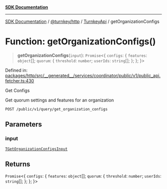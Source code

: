 [**SDK Documentation**](../../../../../README.mdx)

***

[SDK Documentation](../../../../../packages.mdx) / [@turnkey/http](../../../README.mdx) / [TurnkeyApi](../README.mdx) / getOrganizationConfigs

# Function: getOrganizationConfigs()

> **getOrganizationConfigs**(`input`): `Promise`\<\{ `configs`: \{ `features`: `object`[]; `quorum`: \{ `threshold`: `number`; `userIds`: `string`[]; \}; \}; \}\>

Defined in: [packages/http/src/\_\_generated\_\_/services/coordinator/public/v1/public\_api.fetcher.ts:430](https://github.com/tkhq/sdk/blob/e1b1a69bdd608320aaf03cc2dbbf68dc0c52b28d/packages/http/src/__generated__/services/coordinator/public/v1/public_api.fetcher.ts#L430)

Get Configs

Get quorum settings and features for an organization

`POST /public/v1/query/get_organization_configs`

## Parameters

### input

[`TGetOrganizationConfigsInput`](../type-aliases/TGetOrganizationConfigsInput.mdx)

## Returns

`Promise`\<\{ `configs`: \{ `features`: `object`[]; `quorum`: \{ `threshold`: `number`; `userIds`: `string`[]; \}; \}; \}\>
